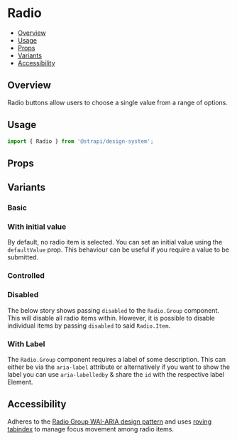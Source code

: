 

<Meta of={RadioStories} />

# Radio

- [Overview](#overview)
- [Usage](#usage)
- [Props](#props)
- [Variants](#variants)
- [Accessibility](#accessibility)

## Overview

Radio buttons allow users to choose a single value from a range of options.

<ViewSource path="components/Radio" />

## Usage

```js
import { Radio } from '@strapi/design-system';
```

<Canvas of={RadioStories.Base} />

## Props

<Controls />

## Variants

### Basic

<Canvas of={RadioStories.Base} />

### With initial value

By default, no radio item is selected. You can set an initial value using the `defaultValue` prop. This behaviour can be
useful if you require a value to be submitted.

<Canvas of={RadioStories.DefaultValue} />

### Controlled

<Canvas of={RadioStories.Controlled} />

### Disabled

The below story shows passing `disabled` to the `Radio.Group` component. This will disable all radio items within.
However, it is possible to disable individual items by passing `disabled` to said `Radio.Item`.

<Canvas of={RadioStories.Disabled} />

### With Label

The `Radio.Group` component requires a label of some description. This can either be via the `aria-label` attribute or
alternatively if you want to show the label you can use `aria-labelledby` & share the `id` with the respective label
Element.

<Canvas of={RadioStories.WithLabel} />

## Accessibility

Adheres to the [Radio Group WAI-ARIA design pattern](https://www.w3.org/WAI/ARIA/apg/patterns/radio/) and uses
[roving tabindex](https://www.w3.org/WAI/ARIA/apg/patterns/radio/examples/radio/) to manage focus movement among radio
items.

